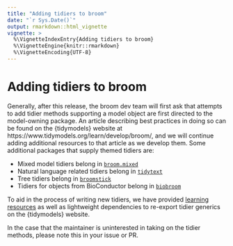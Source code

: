 ```yaml
---
title: "Adding tidiers to broom"
date: "`r Sys.Date()`"
output: rmarkdown::html_vignette
vignette: >
  %\VignetteIndexEntry{Adding tidiers to broom}
  %\VignetteEngine{knitr::rmarkdown}
  %\VignetteEncoding{UTF-8}
---
```


# Adding tidiers to broom

Generally, after this release, the broom dev team will first ask that
attempts to add tidier methods supporting a model object are first
directed to the model-owning package. An article describing best practices 
in doing so can be found on the {tidymodels} website at 
https://www.tidymodels.org/learn/develop/broom/, and we will continue
adding additional resources to that article as we develop them. Some additional
packages that supply themed tidiers are:

- Mixed model tidiers belong in [`broom.mixed`](https://github.com/bbolker/broom.mixed)
- Natural language related tidiers belong in [`tidytext`](https://github.com/juliasilge/tidytext)
- Tree tidiers belong in [`broomstick`](https://github.com/njtierney/broomstick)
- Tidiers for objects from BioConductor belong in [`biobroom`](https://bioconductor.org/packages/release/bioc/html/biobroom.html)

To aid in the process of writing new tidiers, we have provided 
[learning resources](https://www.tidymodels.org/learn/develop/broom) as well 
as lightweight dependencies to re-export tidier generics on the {tidymodels} 
website.

In the case that the maintainer is uninterested in taking on the tidier 
methods, please note this in your issue or PR.
